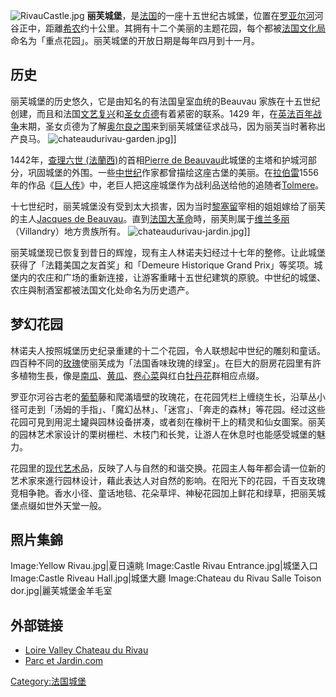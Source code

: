 [[File:RivauCastle.jpg|thumb]]
'''丽芙城堡'''，是[[法国|法国]]的一座十五世纪古城堡，位置在[[罗亚尔河|罗亚尔河]]河谷正中，距離[[希农|希农]]约十公里。其拥有十二个美丽的主题花园，每个都被[[法国文化局|法国文化局]]命名为「重点花园」。丽芙城堡的开放日期是每年四月到十一月。

==历史==
丽芙城堡的历史悠久，它是由知名的有法国皇室血统的Beauvau 家族在十五世纪创建，而且和法国[[文艺复兴|文艺复兴]]和[[圣女贞德|圣女贞德]]有着紧密的联系。1429 年，在[[英法百年战争|英法百年战争]]末期，圣女贞德为了解[[奥尔良之围|奥尔良之围]]来到丽芙城堡征求战马，因为丽芙当时著称出产良马。
[[Image:chateaudurivau-garden.jpg|thumb]]]]

1442年，[[查理六世_(法蘭西)|查理六世 (法蘭西)]]的首相[[Pierre_de_Beauvau|Pierre de Beauvau]]此城堡的主塔和护城河部分，巩固城堡的外围。一些[[中世纪|中世纪]]作家都曾描绘这座古堡的美丽。在[[拉伯雷|拉伯雷]]1556年的作品《[[巨人传|巨人传]]》中，老巨人把这座城堡作为战利品送给他的追随者[[Tolmere|Tolmere]]。

十七世纪时，丽芙城堡没有受到太大损害，因为当时[[黎塞留|黎塞留]]宰相的姐姐嫁给了丽芙的主人[[Jacques_de_Beauvau|Jacques de Beauvau]]。直到[[法国大革命|法国大革命]]時，丽芙則属于[[维兰多丽|维兰多丽]]（Villandry）地方贵族所有。
[[Image:chateaudurivau-jardin.jpg|thumb]]]]

丽芙城堡现已恢复到昔日的辉煌，现有主人林诺夫妇经过十七年的整修。让此城堡获得了「法籍美国之友首奖」和「Demeure Historique Grand Prix」等奖项。城堡内的农庄和广场的重新连接，让游客重睹十五世纪建筑的原貌。中世纪的城堡、农庄與制酒室都被法国文化处命名为历史遗产。

==梦幻花园==
林诺夫人按照城堡历史纪录重建的十二个花园，令人联想起中世纪的雕刻和童话。四百种不同的[[玫瑰|玫瑰]]使丽芙成为「法国香味玫瑰的绿室」。在巨大的厨房花园里有許多植物生長，像是[[南瓜|南瓜]]、[[黄瓜|黄瓜]]、[[卷心菜|卷心菜]]與红白[[牡丹花|牡丹花]]群相应点缀。

罗亚尔河谷古老的[[葡萄|葡萄]]藤和爬滿墙壁的玫瑰花，在花园凭栏上缠绕生长，沿草丛小径可走到「汤姆的手指」、「魔幻丛林」、「迷宫」、「奔走的森林」等花园。经过这些花园可見到用泥土罐與园林设备拼凑，或者刻在橡树干上的精灵和仙女圖案。丽芙的园林艺术家设计的栗树栅栏、木枝门和长凳，让游人在休息时也能感受城堡的魅力。

花园里的[[现代艺术|现代艺术]]品，反映了人与自然的和谐交换。花园主人每年都会请一位新的艺术家來進行园林设计，藉此表达人对自然的影响。在阳光下的花园，千百支玫瑰竞相争艳。香水小径、童话地毯、花朵草坪、神秘花园加上鲜花和绿草，把丽芙城堡点缀如世外天堂一般。

==照片集錦==
<gallery>
Image:Yellow Rivau.jpg|夏日遠眺
Image:Castle Rivau Entrance.jpg|城堡入口
Image:Castle Riveau Hall.jpg|城堡大廳
Image:Chateau du Rivau Salle Toison dor.jpg|麗芙城堡金羊毛室
</gallery>

==外部链接==
*[http://www.chateaudurivau.com/zh/ Loire Valley Chateau du Rivau] {{Wayback|url=http://www.chateaudurivau.com/zh/ |date=20200609044225 }}
*[http://www.parcsetjardins.fr/ Parc et Jardin.com]{{Wayback|url=http://www.parcsetjardins.fr/ |date=20110222005914 }}

[[Category:法国城堡|Category:法国城堡]]